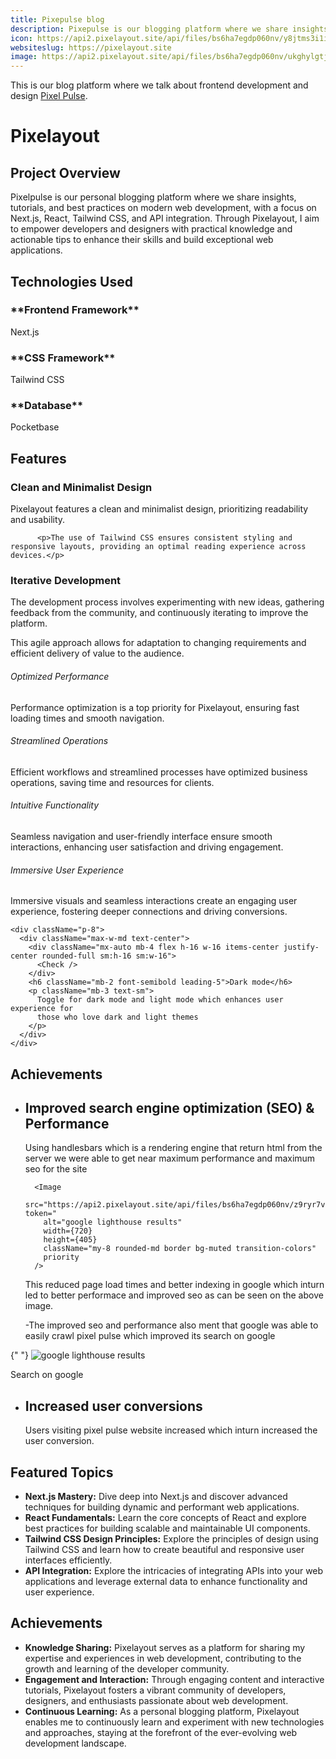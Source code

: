 ```yaml
---
title: Pixepulse blog
description: Pixepulse is our blogging platform where we share insights, tutorials, and best practices on modern web development, with a focus on Next.js, React, Tailwind CSS, and API integration. Through Pixelayout, I aim to empower developers and designers with practical knowledge and actionable tips to enhance their skills and build exceptional web applications.
icon: https://api2.pixelayout.site/api/files/bs6ha7egdp060nv/y8jtms3i1im9lba/pixelayouticon_K6veOBICAs.png?token=
websiteslug: https://pixelayout.site
image: https://api2.pixelayout.site/api/files/bs6ha7egdp060nv/ukghylgtj687501/pixelpulse_8FprW7yhq8.webp?token=
---
```


<Callout>

This is our blog platform where we talk about frontend development and design [Pixel Pulse](https://pixelayout.site).

</Callout>

# Pixelayout

## Project Overview

Pixelpulse is our personal blogging platform where we share insights, tutorials, and best practices on modern web development, with a focus on Next.js, React, Tailwind CSS, and API integration. Through Pixelayout, I aim to empower developers and designers with practical knowledge and actionable tips to enhance their skills and build exceptional web applications.

## Technologies Used

<div className="grid lg:grid-cols-2">
<div className="rounded-lg flex flex-row items-center justify-start gap-x-6 mt-10">
  <Pocketbase className="text-green-600 size-16" /> 
  
  <div className="flex flex-col">
  <h3>**Frontend Framework**</h3>
  <p>Next.js</p>
  </div>
</div>
<div className="rounded-lg flex flex-row items-center justify-start gap-x-6 mt-10">
  <TailwindCSS className="text-green-600 size-16" /> 
  
  <div className="flex flex-col">
  <h3>**CSS Framework**</h3>
  <p>Tailwind CSS</p>
 
  </div>
</div>
<div className="rounded-lg flex flex-row items-center justify-start gap-x-6 mt-10">
  <Pocketbase className="text-green-600 size-16" /> 
  
  <div className="flex flex-col">
  <h3>**Database**</h3>
  <p>Pocketbase</p>
  </div>
</div>

</div>

## Features

<div className="grid lg:grid-cols-2 gap-4 py-6">
<div class="rounded-lg bg-green-600 p-6 text-white">
  <h3 class="mb-4 text-xl font-semibold flex items-center gap-x-2">
  <Check className="font-bold" size={20} /><span>Clean and Minimalist Design</span>
  </h3>
  <p class="text-primary text-gray-300">
    Pixelayout features a clean and minimalist design, prioritizing readability and usability.
  </p>
</div>

          <p>The use of Tailwind CSS ensures consistent styling and responsive layouts, providing an optimal reading experience across devices.</p>

<div class="rounded-lg bg-green-600 text-white p-6">
<h3 class="mb-4 text-xl font-semibold flex items-center gap-x-2">
  <Check className="font-bold" size={20} /><span>Iterative Development</span>
  </h3>
 
  <p class="text-primary text-gray-300">
    The development process involves experimenting with new ideas, gathering
    feedback from the community, and continuously iterating to improve the
    platform.

  </p>
</div>
<p>
    This agile approach allows for adaptation to changing requirements and
    efficient delivery of value to the audience.
  </p>
</div>

<div className="mx-auto px-4 py-16 sm:max-w-xl md:max-w-full md:px-24 lg:max-w-screen-xl lg:px-8 lg:py-20">
  <div className="row-gap-8 sm:row-gap-0 grid sm:grid-cols-2 lg:grid-cols-3">
    <div className="border-b p-8 sm:border-r">
      <div className="max-w-md text-center">
        <div className="mx-auto mb-4 flex h-16 w-16 items-center justify-center rounded-full sm:h-16 sm:w-16">
          <Check />
        </div>
        <h6 className="mb-2 font-semibold leading-5">Optimized Performance</h6>
        <p className="mb-3 text-sm">
          Performance optimization is a top priority for Pixelayout, ensuring
          fast loading times and smooth navigation.
        </p>
      </div>
    </div>
    <div className="border-b p-8 lg:border-r">
      <div className="max-w-md text-center">
        <div className="mx-auto mb-4 flex h-16 w-16 items-center justify-center rounded-full sm:h-16 sm:w-16">
          <Check />
        </div>
        <h6 className="mb-2 font-semibold leading-5">Streamlined Operations</h6>
        <p className="mb-3 text-sm">
          Efficient workflows and streamlined processes have optimized business
          operations, saving time and resources for clients.
        </p>
      </div>
    </div>
    <div className="border-b p-8 sm:border-r lg:border-r-0">
      <div className="max-w-md text-center">
        <div className="mx-auto mb-4 flex h-16 w-16 items-center justify-center rounded-full sm:h-16 sm:w-16">
          <Check />
        </div>
        <h6 className="mb-2 font-semibold leading-5">
          Intuitive Functionality
        </h6>
        <p className="mb-3 text-sm">
          Seamless navigation and user-friendly interface ensure smooth
          interactions, enhancing user satisfaction and driving engagement.
        </p>
      </div>
    </div>
    <div className="border-b p-8 lg:border-b-0 lg:border-r">
      <div className="max-w-md text-center">
        <div className="mx-auto mb-4 flex h-16 w-16 items-center justify-center rounded-full sm:h-16 sm:w-16">
          <Check />
        </div>
        <h6 className="mb-2 font-semibold leading-5">
          Immersive User Experience
        </h6>
        <p className="mb-3 text-sm ">
          Immersive visuals and seamless interactions create an engaging user
          experience, fostering deeper connections and driving conversions.
        </p>
      </div>
    </div>

    <div className="p-8">
      <div className="max-w-md text-center">
        <div className="mx-auto mb-4 flex h-16 w-16 items-center justify-center rounded-full sm:h-16 sm:w-16">
          <Check />
        </div>
        <h6 className="mb-2 font-semibold leading-5">Dark mode</h6>
        <p className="mb-3 text-sm">
          Toggle for dark mode and light mode which enhances user experience for
          those who love dark and light themes
        </p>
      </div>
    </div>
  </div>
</div>

## Achievements

- ## Improved search engine optimization (SEO) & Performance

  Using handlesbars which is a rendering engine that return html from the server we were able to get near maximum performance and maximum seo
  for the site

        <Image
          src="https://api2.pixelayout.site/api/files/bs6ha7egdp060nv/z9ryr7vaatdfwkw/pixelpulseseo_7TKu0PZwGT.webp?token="
          alt="google lighthouse results"
          width={720}
          height={405}
          className="my-8 rounded-md border bg-muted transition-colors"
          priority
        />

  This reduced page load times and better indexing in google which inturn led to better performace
  and improved seo as can be seen on the above image.

  -The improved seo and performance also ment that google was able to easily crawl pixel pulse which improved its search on google

{" "}
<Image
  src="https://api2.pixelayout.site/api/files/bs6ha7egdp060nv/67brvfihz7ik1wh/pixelpulsegooglesearch_1MULHi1aHx.webp?token="
  alt="google lighthouse results"
  width={720}
  height={405}
  className="my-8 rounded-md border bg-muted transition-colors"
  priority
/>
<div className="flex items-start py-10 text-white">
  <Link
    className="flex items-center justify-start gap-x-4 rounded-full bg-green-600 px-4 py-1 no-underline"
    href="https://www.google.com/search?q=pixelayout.site&sca_esv=8b3c2fe050857b40&sxsrf=ADLYWIJf3dmx6KGme0f3x0F7760GGEbyQQ%3A1716388224832&source=hp&ei=gAFOZrbuL83t7_UPu8-amA8&iflsig=AL9hbdgAAAAAZk4PkPQCTL1biwE56NSwmgjvZbs_e7jQ&ved=0ahUKEwi2rr2zvKGGAxXN9rsIHbunBvMQ4dUDCBU&uact=5&oq=pixelayout.site&gs_lp=Egdnd3Mtd2l6Ig9waXhlbGF5b3V0LnNpdGUyBBAjGCcyBBAjGCdIrRlQAFilGHAAeACQAQGYAegGoAHwMKoBBzQtOC4yLjK4AQPIAQD4AQGYAgugAu0qwgIKECMYgAQYJxiKBcICERAAGIAEGJECGLEDGIMBGIoFwgILEAAYgAQYkQIYigXCAg4QABiABBixAxiDARiKBcICCBAAGIAEGLEDwgIOEC4YgAQYsQMYgwEYigXCAgUQABiABMICCxAAGIAEGLEDGIMBwgIOEC4YgAQYsQMY0QMYxwHCAhEQLhiABBixAxjRAxiDARjHAcICChAAGIAEGBQYhwLCAg0QABiABBixAxiDARgKwgIHEAAYgAQYCsICCBAAGIAEGKIEmAMAkgcHNC05LjEuMaAHz10&sclient=gws-wiz"
  >
    <Search />
    <span>Search on google</span>
  </Link>
</div>

- ## Increased user conversions
  Users visiting pixel pulse website increased which inturn increased the user conversion.

## Featured Topics

- **Next.js Mastery:** Dive deep into Next.js and discover advanced techniques for building dynamic and performant web applications.
- **React Fundamentals:** Learn the core concepts of React and explore best practices for building scalable and maintainable UI components.
- **Tailwind CSS Design Principles:** Explore the principles of design using Tailwind CSS and learn how to create beautiful and responsive user interfaces efficiently.
- **API Integration:** Explore the intricacies of integrating APIs into your web applications and leverage external data to enhance functionality and user experience.

## Achievements

- **Knowledge Sharing:** Pixelayout serves as a platform for sharing my expertise and experiences in web development, contributing to the growth and learning of the developer community.
- **Engagement and Interaction:** Through engaging content and interactive tutorials, Pixelayout fosters a vibrant community of developers, designers, and enthusiasts passionate about web development.
- **Continuous Learning:** As a personal blogging platform, Pixelayout enables me to continuously learn and experiment with new technologies and approaches, staying at the forefront of the ever-evolving web development landscape.
